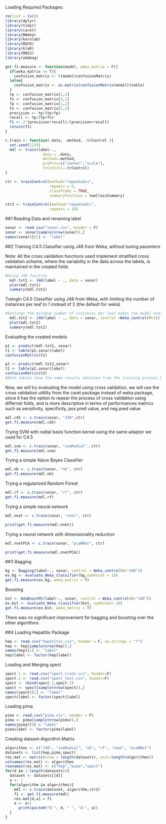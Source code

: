Loading Required Packages:
```r
rm(list = ls())
library(dplyr)
library(tidyr)
library(caret)
library(RWeka)
library(kernlab)
library(ROCR)
library(klaR)
library(MASS)
library(adabag)
```

```r
get.f1.measure <- function(model, weka_matrix = F){
  if(weka_matrix == T){
    confusion_matrix <- t(model$confusionMatrix)
  }else{
    confusion_matrix <- as.matrix(confusionMatrix(model)$table)
  }
  tp <- confusion_matrix[1,1]
  fn <- confusion_matrix[2,1]
  fp <- confusion_matrix[1,2]
  tn <- confusion_matrix[2,2]
  precision <- tp/(tp+fp)
  recall <- tp/(tp+fn)
  f1 <- 2*(precision*recall)/(precision+recall)
  return(f1)
}

c.train <- function(.data, .method, .trControl ){
  set.seed(1234)
  mdl <- train(label~.,
                 data = .data,
                 method=.method,
                 preProc=c("center","scale"),
                 trControl=.trControl)
}

ctr <- trainControl(method="repeatedcv",
                    repeats = 5, 
                    classProbs = TRUE,
                    summaryFunction = twoClassSummary)

ctr2 <- trainControl(method="repeatedcv",
                    repeats = 10)


```
##1
Reading Data and renaming label
```r
sonar <- read.csv("sonar.csv", header = F)
sonar <- sonar[sample(nrow(sonar)),]
names(sonar)[61] <- "label"
```

##2
Training C4.5 Classifier usnig J48 from Weka, without tuning paramters

Note: All the cross validation functions used implement stratified cross validation scheme, where the variability in the data across the labels, is maintained in the created folds
```r
#Using J48 function
  mdl.tst1 <- J48(label ~ ., data = sonar)
  plot(mdl.tst1)
  summary(mdl.tst1)
```

Traingin C4.5 Classifier using J48 from Weka, with limiting the number of instances per leaf to 1 instead of 2 (the default for weka)
```r
#Settings the minimum number of instances per leaf makes the model overly fitting
  mdl.tst2 <- J48(label ~ ., data = sonar, control =Weka_control(M=1))
  plot(mdl.tst2)
  summary(mdl.tst2)
```


Evaluaitng the created models
```r
p1 <- predict(mdl.tst1, sonar)
t1 <- table(p1,sonar$label)
confusionMatrix(t1)

p2 <- predict(mdl.tst2,sonar)
t2 <- table(p2,sonar$label)
confusionMatrix(t2)
#Both tables show the same results obtained from the training process because we are training and testing against the same dataset
```

Now, we will try evaluating the model using cross validation, we will use the cross validation utitlity from the caret package instead of weka package, since it has the option to repear the process of cross validation using differnet folds, and is more descriptive in terms of performances metrics such as sensitivity, specificity, pos pred value, and neg pred value
```r
mdl.c45 <- c.train(sonar, "J48",ctr)
get.f1.measure(mdl.c45)
```


Trying SVM with radial basis function kernel using the same adaptor we used for C4.5
```r
mdl.svm <- c.train(sonar, "svmRadial", ctr)
get.f1.measure(mdl.svm)
```

Trying a simple Naive Bayes Classifier
```r
mdl.nb <- c.train(sonar, "nb", ctr)
get.f1.measure(mdl.nb)
```

Trying a regularized Random Forest
```r
mdl.rf <- c.train(sonar, "rf", ctr)
get.f1.measure(mdl.rf)
```

Trying a simple neural network
```r
mdl.nnet <- c.train(sonar, "nnet", ctr)
```

```r
print(get.f1.measure(mdl.nnet))  
```

Trying a neural network with dimensionality reduction
```r
mdl.nnetPCA <- c.train(sonar, "pcaNNet", ctr)
```

```r
print(get.f1.measure(mdl.nnetPCA))
```

##3
Bagging
```r
bg <- Bagging(label~., sonar, control = Weka_control(W="J48"))
ev.bg <- evaluate_Weka_classifier(bg,numFolds = 10)
get.f1.measure(ev.bg, weka_matrix = T)
```
Boosting
```r
bst <- AdaBoostM1(label~., sonar, control = Weka_control(W="J48"))
ev.bst <- evaluate_Weka_classifier(bst, numFolds= 10)
get.f1.measure(ev.bst, weka_matrix = T)
```
There was no significant improvement for bagging and boosting over the other algorithms

##4
Loading Hepatitis Package
```r
hep <- read.csv("hepatitis.csv", header = F, na.strings = "?")
hep <- hep[sample(nrow(hep)),]
names(hep)[1] <- "label"
hep$label <- factor(hep$label)
```

Loading and Merging spect
```r
spect.1 <- read.csv("spect_train.csv", header=F)
spect.2 <- read.csv("spect_test.csv", header=F)
spect <- rbind(spect.1,spect.2)
spect <- spect[sample(nrow(spect)),]
names(spect)[1] <- "label"
spect$label <- factor(spect$label)
```

Loading pima
```r
pima <- read.csv("pima.csv", header = F)
pima <- pima[sample(nrow(pima)),]
names(pima)[9] = "label"
pima$label <- factor(pima$label)
```


Creating dataset-Algorithm Matrix
```r
algorithms <- c("J48", "svmRadial", "nb", "rf", "nnet", "pcaNNet")
datasets <- list(hep,pima,spect)
res.mat <- matrix(nrow = length(datasets), ncol=length(algorithms))
colnames(res.mat) <- algorithms
rownames(res.mat) <- c("hep","pima","spect")
for(d in 1:length(datasets)){
  dataset <- datasets[[d]]
  a <- 1
  for(algorithm in algorithms){
    mdl <- c.train(dataset, algorithm,ctr2)
    f1 <- get.f1.measure(mdl)
    res.mat[d,a] = f1
    a <- a+1
      print(paste0("D:", d, " ", "A:", a))
  }
}
```